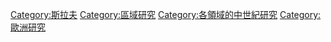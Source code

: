 {{Cat main}}

[[Category:斯拉夫|Category:斯拉夫]]
[[Category:區域研究|Category:區域研究]]
[[Category:各領域的中世紀研究|Category:各領域的中世紀研究]]
[[Category:歐洲研究|Category:歐洲研究]]